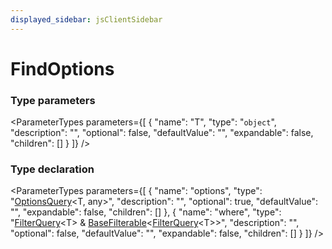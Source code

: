 ```yaml
---
displayed_sidebar: jsClientSidebar
---
```



# FindOptions

### Type parameters

<ParameterTypes parameters={[
  {
    "name": "T",
    "type": "`object`",
    "description": "",
    "optional": false,
    "defaultValue": "",
    "expandable": false,
    "children": []
  }
]} />

### Type declaration

<ParameterTypes parameters={[
  {
    "name": "options",
    "type": "[OptionsQuery](../interfaces/internal.internal-1.DAL.OptionsQuery.mdx)&#60;T, any&#62;",
    "description": "",
    "optional": true,
    "defaultValue": "",
    "expandable": false,
    "children": []
  },
  {
    "name": "where",
    "type": "[FilterQuery](internal.internal-1.DAL.FilterQuery.mdx)&#60;T&#62; & [BaseFilterable](../interfaces/internal.internal-1.DAL.BaseFilterable.mdx)&#60;[FilterQuery](internal.internal-1.DAL.FilterQuery.mdx)&#60;T&#62;&#62;",
    "description": "",
    "optional": false,
    "defaultValue": "",
    "expandable": false,
    "children": []
  }
]} />
